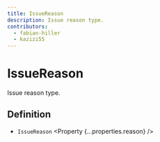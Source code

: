 ```yaml
---
title: IssueReason
description: Issue reason type.
contributors:
  - fabian-hiller
  - kazizi55
---
```



# IssueReason

Issue reason type.

## Definition

- `IssueReason` <Property {...properties.reason} />
